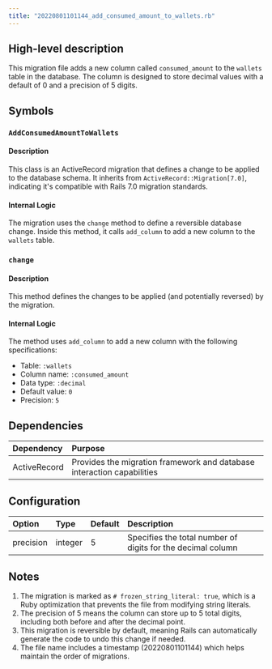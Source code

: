 ```yaml
---
title: "20220801101144_add_consumed_amount_to_wallets.rb"
---
```


## High-level description
This migration file adds a new column called `consumed_amount` to the `wallets` table in the database. The column is designed to store decimal values with a default of 0 and a precision of 5 digits.

## Symbols

### `AddConsumedAmountToWallets`
#### Description
This class is an ActiveRecord migration that defines a change to be applied to the database schema. It inherits from `ActiveRecord::Migration[7.0]`, indicating it's compatible with Rails 7.0 migration standards.

#### Internal Logic
The migration uses the `change` method to define a reversible database change. Inside this method, it calls `add_column` to add a new column to the `wallets` table.

### `change`
#### Description
This method defines the changes to be applied (and potentially reversed) by the migration.

#### Internal Logic
The method uses `add_column` to add a new column with the following specifications:
- Table: `:wallets`
- Column name: `:consumed_amount`
- Data type: `:decimal`
- Default value: `0`
- Precision: `5`

## Dependencies
| Dependency | Purpose |
|:-----------|:--------|
| ActiveRecord | Provides the migration framework and database interaction capabilities |

## Configuration
| Option | Type | Default | Description |
|:-------|:-----|:--------|:------------|
| precision | integer | 5 | Specifies the total number of digits for the decimal column |

## Notes
1. The migration is marked as `# frozen_string_literal: true`, which is a Ruby optimization that prevents the file from modifying string literals.
2. The precision of 5 means the column can store up to 5 total digits, including both before and after the decimal point.
3. This migration is reversible by default, meaning Rails can automatically generate the code to undo this change if needed.
4. The file name includes a timestamp (20220801101144) which helps maintain the order of migrations.